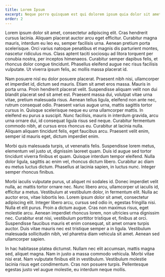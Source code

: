 ```yaml
---
title: Lorem Ipsum
excerpt: Neque porro quisquam est qui dolorem ipsum quia dolor sit amet, consectetur, adipisci velit...
order: 2
---
```

Lorem ipsum dolor sit amet, consectetur adipiscing elit. Cras hendrerit cursus lacinia. Aliquam placerat auctor arcu eget efficitur. Curabitur magna mauris, interdum eu leo eu, semper facilisis urna. Aenean pretium porta scelerisque. Orci varius natoque penatibus et magnis dis parturient montes, nascetur ridiculus mus. Class aptent taciti sociosqu ad litora torquent per conubia nostra, per inceptos himenaeos. Curabitur semper dapibus felis, et rhoncus dolor congue tincidunt. Phasellus eleifend augue nec risus facilisis vulputate. Ut viverra ipsum felis, ac mollis massa placerat id.

Nam posuere nisl eu dolor posuere placerat. Praesent nibh nisi, ullamcorper et imperdiet id, dictum sed mauris. Etiam sit amet eros massa. Mauris in porta urna. Proin hendrerit placerat velit. Suspendisse aliquam velit non dui blandit placerat sed sit amet est. Praesent massa dui, volutpat vitae urna vitae, pretium malesuada risus. Aenean tellus ligula, eleifend non ante nec, rutrum consequat odio. Praesent varius augue urna, mattis sagittis tortor cursus in. Quisque scelerisque neque eu urna ullamcorper mattis. In eleifend eu purus a suscipit. Nunc facilisis, mauris in interdum gravida, arcu urna ornare dui, id consequat ligula risus sed neque. Curabitur fermentum commodo nibh, at cursus eros rhoncus eu. Curabitur at lacinia nulla. Aliquam aliquam tincidunt felis, eget faucibus arcu. Praesent velit enim, semper id mauris eget, dictum imperdiet enim.

Morbi quis malesuada turpis, ut venenatis felis. Suspendisse lorem metus, elementum vel justo ut, dignissim laoreet quam. Duis id augue sed tortor tincidunt viverra finibus et quam. Quisque interdum tempor eleifend. Nulla dolor ligula, sagittis ac enim vel, rhoncus dictum libero. Curabitur ac diam eu metus luctus dictum. Phasellus at lacinia sapien, in luctus nunc. Integer semper rhoncus finibus.

Morbi iaculis vulputate purus, ut aliquet mi sodales id. Donec imperdiet velit nulla, ac mattis tortor ornare nec. Nunc libero arcu, ullamcorper ut iaculis id, efficitur a metus. Vestibulum at vestibulum dolor, in fermentum elit. Nulla ac auctor eros, vitae lobortis leo. Lorem ipsum dolor sit amet, consectetur adipiscing elit. Integer libero arcu, cursus sed odio in, egestas fringilla nisi. Nulla et elit purus. Proin a dictum augue. Cras non maximus risus, eget molestie arcu. Aenean imperdiet rhoncus lorem, non ultricies urna dignissim nec. Curabitur erat nisi, vestibulum porttitor tristique et, finibus at orci. Suspendisse faucibus mauris et enim consequat, sit amet ornare turpis auctor. Duis vitae mauris nec est tristique semper a in ligula. Vestibulum malesuada sollicitudin nibh, vel pharetra diam vehicula sit amet. Aenean sed ullamcorper sapien.

In hac habitasse platea dictumst. Nullam nec elit accumsan, mattis magna sed, aliquet magna. Nam in justo a massa commodo vehicula. Morbi vitae nisi erat. Nam vulputate finibus elit in vestibulum. Vestibulum molestie lacinia risus eget condimentum. Cras non posuere turpis. Pellentesque egestas justo vel augue molestie, eu interdum neque mollis.